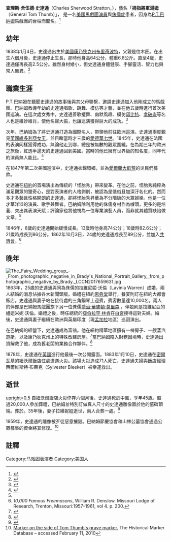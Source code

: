 {{Infobox person
| name = 拇指將軍湯姆
| image = Charles Sherwood Stratton.png
| caption = 拇指將軍湯姆(1862)
| birth_name = 查理斯·舍伍德·史達通
| birth_date = {{Birth date|1838|01|04}}
| birth_place = {{flagicon image|Flag of the United States (1837–1845).svg}} [[美國|美國]][[康乃狄克州|康乃狄克州]][[布里奇波特|布里奇波特]]
| death_date = {{Death date and age|1883|07|15|1838|01|04}}
| death_place = {{flagicon image|Flag of the United States (1877–1890).svg}} [[美國|美國]][[康乃狄克州|康乃狄克州]][[布里奇波特|布里奇波特]]
| nationality = {{flagicon image|Flag of the United States (1877–1890).svg}} [[美國|美國]]
| known_for = [[馬戲團|馬戲團]]演員
| height = {{convert|99|cm|ftin|order=flip}}{{cn|date=May 2018}}
| spouse = 拉維尼婭·沃倫 (m.1863–1883)
}}

'''查理斯·舍伍德·史達通'''（Charles Sherwood Stratton，{{bd|1838年|1月4日|1883年|7月15日}}），藝名「'''拇指將軍湯姆'''（General Tom Thumb）」， 是一名[[美國|美國]][[馬戲團|馬戲團]][[演員|演員]]與[[侏儒症|侏儒症]]患者，因身為[[費尼爾司·泰勒·巴納姆|P.T.巴納姆]]馬戲團的台柱而聞名。<ref>{{cite news|url=https://www.bbc.co.uk/news/blogs-ouch-30034409|title=The real Tom Thumb: History's smallest superstar|first=Kathleen|last=Hawkins|date=November 25, 2014|work=BBC News|accessdate=2021-02-18|archive-date=2021-01-26|archive-url=https://web.archive.org/web/20210126095022/https://www.bbc.co.uk/news/blogs-ouch-30034409|dead-url=no}}</ref>

==幼年==
1838年1月4日，史達通出生於[[美國|美國]][[康乃狄克州|康乃狄克州]][[布里奇波特|布里奇波特]]，父親是位木匠。在出生六個月後，史達通停止生長，那時他身高64公分，體重6.8公斤。直至4歲，史達通僅再長高2.5公分。雖然身材矮小，但史達通身體健康、手腳靈活、智力也與常人無異。<ref name="Thumb1874">{{cite book|last=Thumb|first=Tom|title=Sketch of the life: personal appearance, character and manners of Charles S. Stratton, the man in miniature, known as General Tom Thumb, and his wife, Lavinia Warren Stratton, including the history of their courtship and marriage ... Also, songs given at their public levees|url=https://books.google.com/books?id=XxJgAAAAIAAJ|access-date=March 5, 2011|year=1874|publisher=S. Booth|page=4}}</ref>

==職業生涯==
P.T.巴納姆在聽聞史達通的故事後與其父母聯繫，邀請史達通加入他剛成立的馬戲團。巴納姆教導年幼的史達通唱歌、跳舞、模仿等才藝，並在他五歲時進行首次美國巡演。在這次處女秀中，史達通善歌擅舞、幽默風趣、模仿[[邱比特|邱比特]]、[[拿破崙一世|拿破崙]]等名人也是維妙維肖，使他名聲大振，也讓巡演獲得巨大的成功。<ref name="passport">{{cite web|url=http://www.footnote.com/spotlight/4044/pt_barnums_passport_application_for/|title=Page 1 Passport Applications, 1795-1905 - Fold3|access-date=2021-02-18|archive-date=2009-03-04|archive-url=https://web.archive.org/web/20090304195547/http://www.footnote.com/spotlight/4044/pt_barnums_passport_application_for/|dead-url=no}}</ref>

次年，巴納姆為了將史達通打造為國際名人，帶領他前往歐洲巡演。史達通兩度覲見[[英國|英國]][[維多利亞女王|維多利亞女王]]，並目睹當時才三歲的[[愛德華七世|愛德華七世]]。1845年，史達通在法國的表演同樣獲得成功，無論他走到哪，總是被無數的觀眾圍繞。在為期三年的歐洲之旅後，紅透半邊天的史達通回到美國。當時的他已擁有世界級的知名度，同年代的演員無人能比。<ref name=":0">{{Cite journal|last=Chemers|first=Michael M.|date=2004|title=Jumpin' Tom Thumb: Charles Stratton Onstage at the American Museum|url=https://archive.org/details/sim_nineteenth-century-theatre-and-film_winter-2004_31_2/page/16|journal=Nineteenth Century Theatre and Film|language=en|volume=31|issue=2|pages=16–27|doi=10.7227/nctf.31.2.3|s2cid=191483430}}</ref>

在1847年第二次美國巡演中，史達通衣錦環鄉，並為[[愛爾蘭大飢荒|愛爾蘭大飢荒]]的災民們募款。

史達通在[[紐約|紐約]]的首場演出為傳統的「怪胎秀」帶來變革。在他之前，怪胎秀純粹為滿足觀眾的獵奇心，是對表演者的人格剝削，被認為是低俗且加深汙名化的。然而多才多藝且性格開朗的史達通，卻將怪胎秀昇華為不分階級的大眾娛樂。他是一位才華洋溢的演員、歌手兼舞者。巴納姆除利用他的侏儒身材作為噱頭，更多的是培養、突出其表演天賦；評論家也將他視為一位專業演藝人員，而非就其體質缺陷做文章。<ref name=":0" />

1846年，8歲的史達通開始緩慢成長。13歲時他身高74公分；18歲時82.6公分；21歲時成長到86公分。1862年10月3日，24歲的史達通成長至89公分，並加入[[共濟會|共濟會]]。<ref>''10,000 Famous Freemasons'', William R. Denslow. Missouri Lodge of Research, Trenton, Missouri:1957–1961, vol 4. p. 200.</ref>

==晚年==
[[File:The_Fairy_Wedding_group_-_From_photographic_negative_in_Brady's_National_Portrait_Gallery,_from_photographic_negative_by_Brady._LCCN2017659631.jpg|thumb]]
1863年，25歲的史達通與同為侏儒的拉維尼婭·沃倫（Lavinia Warren）成婚，兩人結婚的消息佔據各大新聞頭版。婚禮在紐約[[恩典堂_(紐約)|恩典堂]]舉行，餐宴則訂在紐約大都會飯店。史達通與妻子站在接待處的三角鋼琴上迎賓，賓客數量達10,000名。兩人的伴郎是巴納姆馬戲團旗下另一位侏儒[https://en.wikipedia.org/wiki/Commodore_Nutt 喬治·華盛頓·莫里森] {{Wayback|url=https://en.wikipedia.org/wiki/Commodore_Nutt |date=20201112014156 }}，伴娘則是拉維尼亞的姐姐米妮·沃倫。婚禮之後，時任總統的[[亞伯拉罕·林肯|亞伯拉罕·林肯]]在[[白宮|白宮]]接待這對夫婦。婚後，史達通與妻子繼續在歐洲與英屬印度（現[[孟加拉|孟加拉]]地區）巡迴演出。

在巴納姆的經營下，史達通成為富翁。他在紐約精華地區擁有一棟房子、一艘蒸汽遊艇，以及康乃狄克州{{tsl|en|Thimble Islands|頂針群島}}上的特殊改建房屋。<ref name="thoughtco">{{Cite web|url=https://www.thoughtco.com/general-tom-thumb-1773621|title=Biography of General Tom Thumb, Sideshow Performer|first=Robert McNamara Robert J. McNamara is a history expert who has been writing for ThoughtCo since 2007 He previously served as Amazon com's first history|last=editor|website=ThoughtCo|access-date=2021-02-18|archive-date=2021-02-11|archive-url=https://web.archive.org/web/20210211175033/https://www.thoughtco.com/general-tom-thumb-1773621|dead-url=no}}</ref>當巴納姆陷入財務困境時，史達通出資解救了他，成為舊老闆的業務合作夥伴。<ref>{{Cite web|url=https://consumerlegalservicesllc.com/p-t-barnum-bankruptcy-the-show-must-go-on/|title=P.T. Barnum & Bankruptcy: The Show Must Go On|website=Consumer Legal Services, LLC, The Law Offices of Theresa Rose DeGray|access-date=2021-02-18|archive-date=2020-08-17|archive-url=https://web.archive.org/web/20200817141107/https://consumerlegalservicesllc.com/p-t-barnum-bankruptcy-the-show-must-go-on/|dead-url=no}}</ref>

1878年，史達通在[[英國|英國]]進行他最後一次公開露面。1883年1月10日，史達通在[[密爾瓦基|密爾瓦基]]的紐沃爾飯店住處遭遇火災。該場火災造成71人死亡，史達通夫婦與飯店經理西爾維斯特·布萊克（Sylvester Bleeker）被幸運救出。

==逝世==
[[File:Tomthumbgravemountaingrove.JPG|upright=0.5]]
自紐沃爾飯店火災倖存六個月後，史達通死於中風，享年45歲。超過20,000人參加葬禮，巴納姆並特別訂做真人尺寸的史達通雕像置於他的墓碑頂端。葬於{{tsl|en|Mountain Grove Cemetery, Bridgeport|山林公墓}}。35年後，妻子拉維妮婭逝世，兩人合葬一處。<ref>{{Cite book|url=https://books.google.com/books?id=IWARDgAAQBAJ&q=mountain+grove+tom+thumb+statue&pg=PT53|title=199 Cemeteries to See Before You Die|first=Loren|last=Rhoads|date=October 24, 2017|publisher=Running Press|isbn=9780316473798|via=Google Books|access-date=2021-02-18|archive-date=2022-04-07|archive-url=https://web.archive.org/web/20220407103353/https://books.google.com/books?id=IWARDgAAQBAJ&q=mountain+grove+tom+thumb+statue&pg=PT53}}</ref>

1959年，史達通的雕像被歹徒惡意摧毀。巴納姆節慶協會和山林公墓協會通過公眾募集的資金將其修復。<ref name = "marker">[http://www.hmdb.org/marker.asp?MarkerID=27168 Marker on the side of Tom Thumb's grave marker.] {{Wayback|url=http://www.hmdb.org/marker.asp?MarkerID=27168 |date=20181124162321 }} The Historical Marker Database – accessed February 11, 2010</ref>

==註釋==

[[Category:马戏团表演者|Category:马戏团表演者]]
[[Category:美国人|Category:美国人]]